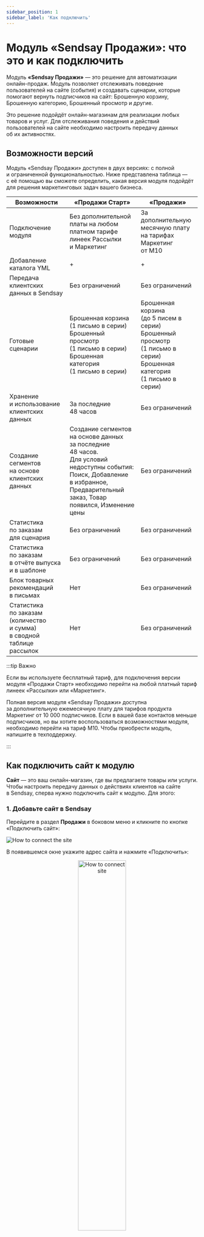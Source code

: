 ```yaml
---
sidebar_position: 1
sidebar_label: 'Как подключить'
---
```



# Модуль «Sendsay Продажи»: что это и как подключить

Модуль **«Sendsay Продажи»** — это решение для автоматизации онлайн-продаж. Модуль позволяет отслеживать поведение пользователей на сайте (события) и создавать сценарии, которые помогают вернуть подписчиков на сайт: Брошенную корзину, Брошенную категорию, Брошенный просмотр и другие.

Это решение подойдёт онлайн-магазинам для реализации любых товаров и услуг. Для отслеживания поведения и действий пользователей на сайте необходимо настроить передачу данных об их активностях.

## Возможности версий

Модуль «Sendsay Продажи» доступен в двух версиях: с полной и ограниченной функциональностью. Ниже представлена таблица — с её помощью вы сможете определить, какая версия модуля подойдёт для решения маркетинговых задач вашего бизнеса.

| Возможности                                                           | «Продажи Старт»                                                                                                                                                                 | «Продажи»                                                                                                                                    |
| --------------------------------------------------------------------- | ------------------------------------------------------------------------------------------------------------------------------------------------------------------------------- | -------------------------------------------------------------------------------------------------------------------------------------------- |
| Подключение модуля                                                    | Без дополнительной платы на любом платном тарифе линеек Рассылки и Маркетинг                                                                                                    | За дополнительную месячную плату на тарифах Маркетинг от М10                                                                                 |
| Добавление каталога YML                                               | +                                                                                                                                                                               | +                                                                                                                                            |
| Передача клиентских данных в Sendsay                                  | Без ограничений                                                                                                                                                                 | Без ограничений                                                                                                                              |
| Готовые сценарии                                                      | Брошенная корзина<br />(1 письмо в серии)<br />Брошенный просмотр<br />(1 письмо в серии)<br />Брошенная категория<br />(1 письмо в серии)                                      | Брошенная корзина<br />(до 5 писем в серии)<br />Брошенный просмотр<br />(1 письмо в серии)<br />Брошенная категория<br />(1 письмо в серии) |
| Хранение и использование клиентских данных                            | За последние 48 часов                                                                                                                                                           | Без ограничений                                                                                                                              |
| Создание сегментов на основе клиентских данных                        | Создание сегментов на основе данных за последние 48 часов. Для условий недоступны события: Поиск, Добавление в избранное, Предварительный заказ, Товар появился, Изменение цены | Без ограничений                                                                                                                              |
| Статистика по заказам для сценария                                    | Без ограничений                                                                                                                                                                 | Без ограничений                                                                                                                              |
| Статистика по заказам в отчёте выпуска и в шаблоне                    | Без ограничений                                                                                                                                                                 | Без ограничений                                                                                                                              |
| Блок товарных рекомендаций в письмах                                  | Нет                                                                                                                                                                             | Без ограничений                                                                                                                              |
| Статистика по заказам (количество и сумма) в сводной таблице рассылок | Нет                                                                                                                                                                             | Без ограничений                                                                                                                              |

:::tip Важно

Если вы используете бесплатный тариф, для подключения версии модуля «Продажи Старт» необходимо перейти на любой платный тариф линеек «Рассылки» или «Маркетинг».

Полная версия модуля «Sendsay Продажи» доступна за дополнительную ежемесячную плату для тарифов продукта Маркетинг от 10 000 подписчиков. Если в вашей базе контактов меньше подписчиков, но вы хотите воспользоваться возможностями модуля, необходимо перейти на тариф М10. Чтобы приобрести модуль, напишите в техподдержку.

:::

## Как подключить сайт к модулю

**Сайт** — это ваш онлайн-магазин, где вы предлагаете товары или услуги. Чтобы настроить передачу данных о действиях клиентов на сайте в Sendsay, сперва нужно подключить сайт к модулю. Для этого:

### 1. Добавьте сайт в Sendsay

Перейдите в раздел **Продажи** в боковом меню и кликните по кнопке «Подключить сайт»:

![How to connect the site](/img/ecom/how-to-connect-ecom/how-to-connect-the-site.png)

В появившемся окне укажите адрес сайта и нажмите «Подключить»:

<p align="center">
  <img width="50%" src={howToConnectSite} alt="How to connect site" />
</p>

Далее переходите к настройке, нажав соответствующую кнопку.

### 2. Настройте передачу данных с сайта в Sendsay

На странице сайта выберите вкладку **Настройка**, скопируйте специальный код и отправьте его разработчикам:

![How to configure data transfer](/img/ecom/how-to-connect-ecom/how-to-configure-data-transfer.png)

Разработчикам необходимо установить код на все страницы сайта, с которых будут отслеживаться данные о действиях пользователей — требования указаны в [общих настройках](https://docs.sendsay.ru/ecom/how-to-connect-ecom#общие-настройки-для-сайта-магазина). Чтобы данные поступали в Sendsay, также нужно настроить функции передачи данных о действиях пользователей.

Для правильного отображения товаров в рассылках рекомендуем для всех событий передавать параметры:

- `"id"` — id товара. Желательно, чтобы id совпадал с тем, который есть в YML-файле каталога товаров.
- `"name"` — название товара.
- `"picture"` — ссылка на картинку. Проверьте, чтобы передавался абсолютный URL картинки.
- `"price"` — цена товара.
- `"url"` — ссылка на товар. Проверьте, чтобы передавался абсолютный URL.

### 3. Подключите каталог товаров

Каталог товаров необходим для запуска триггерного сценария Брошенная категория, а также если вы планируете размещать в своих рассылках актуальные товарные рекомендации — чтобы в письма подгружались товары из каталога.

[Как подключить каталог товаров](https://docs.sendsay.ru/ecom/product-catalog)

После подключения онлайн-магазина к модулю Продажи рекомендуем протестировать передачу данных, а уже после — настраивать триггерные сценарии и шаблоны.

## События сайта

События возникают в результате действий подписчиков на сайте онлайн-магазина: например, когда пользователи просматривали товары или категорию, добавляли товары в корзину и прочее. Их можно посмотреть во вкладке **Просмотр событий** на странице магазина.

:::tip Важно

Просмотр событий будет доступен после того, как данные начнут поступать в Sendsay. Поэтому в самом начале важно правильно настроить передачу данных.

:::

Какие события можно передавать с сайта в Sendsay:

- Регистрация на сайте,
- Авторизация на сайте,
- Просмотр товара,
- Просмотр категории,
- Обновление корзины,
- Очистка корзины,
- Поиск товара,
- Заказ оформлен,
- Изменение заказа,
- Подписка на изменение стоимости товара,
- Подписка на появление товара в продаже,
- Добавление товара в избранное,
- Предварительный заказ товара.

Если настроена передача событий **Регистрация на сайте** и **Авторизация на сайте**, в Sendsay будут передаваться email-адреса пользователей, которые зарегистрировались или авторизовались на сайте. Система сохранит такой адрес и свяжет с ним все поступающие события этого пользователя — таким образом анонимные контакты перестанут быть анонимными и станут участниками сценария.

Также во вкладке **Просмотр событий** отображаются стартовые события сценариев, которые сработали на стороне Sendsay:

- запуск события «Брошенная корзина» — когда пользователь положил товар в корзину и ушёл с сайта, не сделав заказ;
- запуск события «Брошенный просмотр» — если пользователь просматривал карточку товара, но не положил товар в корзину и не сделал заказ;
- запуск события «Брошенная категория» — в случае, когда пользователь просматривал категорию, но не перешёл в карточку товара и не сделал заказ.

По умолчанию триггерные события наступают через 30 минут после последнего действия пользователя на сайте. Время отправки писем по сценарию можно будет изменить в настройках сценария.

### События, завершающие сценарий

В ситуации, когда пользователь участвует в сценарии о брошенной корзине и решает оформить заказ, необходимо, чтобы сценарий для него завершился принудительно. Для этого важно настроить передачу событий, при наступлении которых сценарий завершится автоматически:

- **Заказ оформлен** и **Очистка корзины** для Брошенной корзины;
- **Заказ оформлен** и **Товар добавлен в корзину** для завершения сценариев Брошенный просмотр и Брошенная категория.

Сценарий автоматически завершится также при запуске других сценариев:

- Брошенный просмотр завершится для подписчиков, которые попали в сценарий **Брошенная корзина**,
- Брошенная категория завершится для тех участников, кто попадёт в сценарий **Брошенная корзина** или **Брошенный просмотр**.

## Как посмотреть историю событий сайта

В разделе **Продажи → Просмотр событий** в одной таблице собраны контакты, события на сайте и время, когда эти события произошли. Этот список можно отфильтровать по типу контакта, типу события и по периоду. Например, можно увидеть информацию о просмотренных товарах:

![Event view](/img/ecom/how-to-connect-ecom/event-view.png)

А если нужно узнать, кто из подписчиков оформлял заказы за последний месяц, будем действовать так:

<p align="center">
  <img width="70%" src={eventFilter} alt="How to connect site" />
</p>

В столбце **Контакт** выводится список пользователей:

- контакты из базы отображаются как email-адрес;
- анонимные пользователи — как набор латинских букв и цифр;
- несуществующие или удалённые из базы пользователи изображены в виде иконки привидения.

:::tip Важно

Адреса контактов могут повторяться, ведь один подписчик мог совершить несколько действий (событий) за указанный период.

:::

Над таблицей есть строка поиска — можно найти конкретного подписчика по его адресу.

Во вкладке **Просмотр событий** можно добавить в список или удалить конкретных подписчиков из базы. Для этого выберите нужные контакты, отметив их галочкой слева от адреса контакта. Затем:

- если хотите перенести контакты в список, нажмите «Добавить в список» и выберите список;
- если хотите удалить подписчиков, откройте выпадающий список у кнопки «Добавить в список» и выберите пункт **Удалить из базы**. ![How to delete contacts](/img/ecom/how-to-connect-ecom/how-to-delete-contacts.png)

## Общие настройки для сайта магазина

Для подсчета переходов по ссылкам из письма система использует перелинковку: все ссылки в письме «оборачиваются» в ссылки-редиректы, которые по умолчанию используют домен `link.sendsay.ru`. Если навести курсор на любую ссылку, в левом нижнем углу браузера появится подсказка — на какой адрес планируется переход. Каждая такая ссылка уникальна.

Когда подписчик кликает по ссылке, он переходит сначала на `link.sendsay.ru`, а затем — на исходную ссылку. Так система учитывает переход, и подписчик попадает на нужную страницу.

Для полноценной работы скрипт должен содержать информацию о том, для кого он отправляет событие в Sendsay — эта информация зашифрована в ссылке-редиректе. Для того, чтобы наш скрипт на сайте клиента имел доступ в к полному содержимому ссылки-редиректа, нужно соблюсти условия:

1. Сайт клиента должен открываться через https-протокол.
2. Ссылки для перелинковки должны быть не в домене `link.sendsay.ru`, а в сабдомене сайта, и тоже использовать SSL-сертификат. Это можно сделать двумя способами:

- Делегировать домен нам, прописав в `NS DNS` следующее:

```
IN NS gns194b.sendsay.ru.
IN NS gns194a.sendsay.ru.
IN NS gns195b.sendsay.ru.
IN NS gns195a.sendsay.ru.
```

- Настроить домен самостоятельно, указав в `CNAME`:

```
link.mail.CLIENT.TLD CNAME ACCOUNT.dlink.sendsay.ru
```

где link.mail.CLIENT.TLD - ваш домен для ссылок, ACCOUNT — ваш основной логин в Sendsay.

После настройки можно проверить домен по ссылке. Если всё настроено правильно, необходимо «повесить» на этот домен SSL-сертификат. Вы можете сделать это самостоятельно или запросить у нас бесплатный сертификат Let's Encrypt.

В случае, если ссылки-редиректы будут идти через `link.sendsay.ru`, то как минимум в Safari и на мобильных устройствах с iOS наш скрипт не будет получать информацию о подписчике.

**Читайте также:** [Руководство по триггерным сценариям для онлайн-продаж](https://docs.sendsay.ru/ecom/ecom-triggers)
